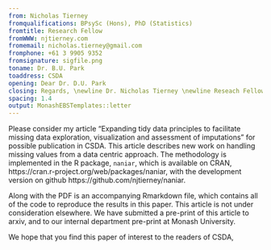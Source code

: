 ```yaml
---
from: Nicholas Tierney
fromqualifications: BPsySc (Hons), PhD (Statistics)
fromtitle: Research Fellow
fromWWW: njtierney.com
fromemail: nicholas.tierney@gmail.com
fromphone: +61 3 9905 9352
fromsignature: sigfile.png
toname: Dr. B.U. Park
toaddress: CSDA
opening: Dear Dr. D.U. Park
closing: Regards, \newline Dr. Nicholas Tierney \newline Reseach Fellow
spacing: 1.4
output: MonashEBSTemplates::letter
---
```


Please consider my article "Expanding tidy data principles to facilitate missing data exploration, visualization and assessment of imputations" for possible publication in CSDA. This article describes new work on handling missing values from a data centric approach. The methodology is implemented in the R package, `naniar`, which is available on CRAN, https://cran.r-project.org/web/packages/naniar, with the development version on github https://github.com/njtierney/naniar.

Along with the PDF is an accompanying Rmarkdown file, which contains all of the code to reproduce the results in this paper. This article is not under consideration elsewhere. We have submitted a pre-print of this article to arxiv, and to our internal department pre-print at Monash University.

We hope that you find this paper of interest to the readers of CSDA,
